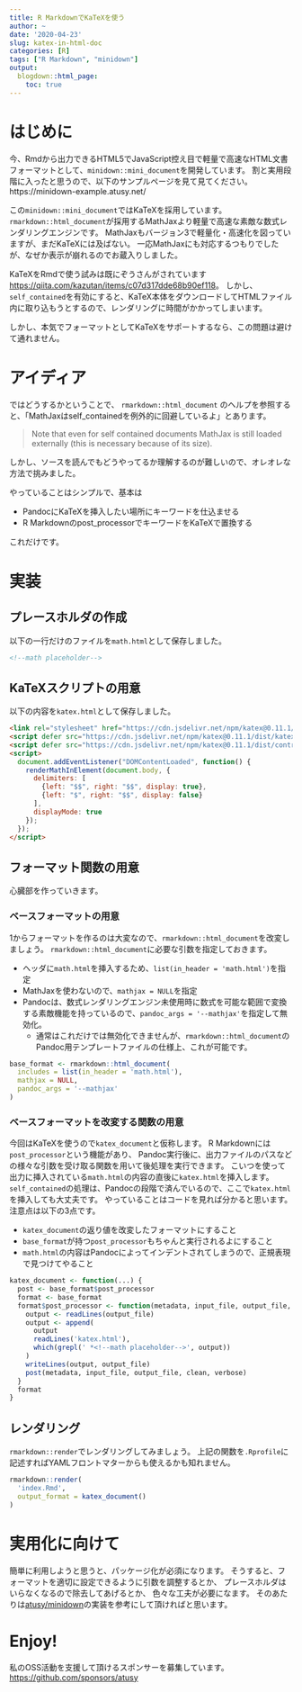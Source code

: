 ```yaml
---
title: R MarkdownでKaTeXを使う
author: ~
date: '2020-04-23'
slug: katex-in-html-doc
categories: [R]
tags: ["R Markdown", "minidown"]
output:
  blogdown::html_page:
    toc: true
---
```


# はじめに

今、Rmdから出力できるHTML5でJavaScript控え目で軽量で高速なHTML文書フォーマットとして、`minidown::mini_document`を開発しています。
割と実用段階に入ったと思うので、以下のサンプルページを見て見てください。
https://minidown-example.atusy.net/

この`minidown::mini_document`ではKaTeXを採用しています。
`rmarkdown::html_document`が採用するMathJaxより軽量で高速な素敵な数式レンダリングエンジンです。
MathJaxもバージョン3で軽量化・高速化を図っていますが、まだKaTeXには及ばない。
一応MathJaxにも対応するつもりでしたが、なぜか表示が崩れるのでお蔵入りしました。

KaTeXをRmdで使う試みは既にぞうさんがされています <https://qiita.com/kazutan/items/c07d317dde68b90ef118>。
しかし、`self_contained`を有効にすると、KaTeX本体をダウンロードしてHTMLファイル内に取り込もうとするので、レンダリングに時間がかかってしまいます。

しかし、本気でフォーマットとしてKaTeXをサポートするなら、この問題は避けて通れません。

# アイディア

ではどうするかということで、
`rmarkdown::html_document`
のヘルプを参照すると、「MathJaxはself_containedを例外的に回避しているよ」とあります。

> Note that even for self contained documents MathJax is still loaded externally (this is necessary because of its size).

しかし、ソースを読んでもどうやってるか理解するのが難しいので、オレオレな方法で挑みました。

やっていることはシンプルで、基本は

* PandocにKaTeXを挿入したい場所にキーワードを仕込ませる
* R Markdownのpost_processorでキーワードをKaTeXで置換する

これだけです。

# 実装

## プレースホルダの作成

以下の一行だけのファイルを`math.html`として保存しました。

```html
<!--math placeholder-->
```

## KaTeXスクリプトの用意

以下の内容を`katex.html`として保存しました。

```html
<link rel="stylesheet" href="https://cdn.jsdelivr.net/npm/katex@0.11.1/dist/katex.min.css" integrity="sha384-zB1R0rpPzHqg7Kpt0Aljp8JPLqbXI3bhnPWROx27a9N0Ll6ZP/+DiW/UqRcLbRjq" crossorigin="anonymous">
<script defer src="https://cdn.jsdelivr.net/npm/katex@0.11.1/dist/katex.min.js" integrity="sha384-y23I5Q6l+B6vatafAwxRu/0oK/79VlbSz7Q9aiSZUvyWYIYsd+qj+o24G5ZU2zJz" crossorigin="anonymous"></script>
<script defer src="https://cdn.jsdelivr.net/npm/katex@0.11.1/dist/contrib/auto-render.min.js" integrity="sha384-kWPLUVMOks5AQFrykwIup5lo0m3iMkkHrD0uJ4H5cjeGihAutqP0yW0J6dpFiVkI" crossorigin="anonymous" onload="renderMathInElement(document.body);"></script>
<script>
  document.addEventListener("DOMContentLoaded", function() {
    renderMathInElement(document.body, {
      delimiters: [
        {left: "$$", right: "$$", display: true},
        {left: "$", right: "$$", display: false}
      ],
      displayMode: true
    });
  });
</script>
```

## フォーマット関数の用意

心臓部を作っていきます。

### ベースフォーマットの用意

1からフォーマットを作るのは大変なので、`rmarkdown::html_document`を改変しましょう。
`rmarkdown::html_document`に必要な引数を指定しておきます。

* ヘッダに`math.html`を挿入するため、`list(in_header = 'math.html')`を指定
* MathJaxを使わないので、`mathjax = NULL`を指定
* Pandocは、数式レンダリングエンジン未使用時に数式を可能な範囲で変換する素敵機能を持っているので、`pandoc_args = '--mathjax'`を指定して無効化。
    * 通常はこれだけでは無効化できませんが、`rmarkdown::html_document`のPandoc用テンプレートファイルの仕様上、これが可能です。

```r
base_format <- rmarkdown::html_document(
  includes = list(in_header = 'math.html'),
  mathjax = NULL,
  pandoc_args = '--mathjax'
)
```

### ベースフォーマットを改変する関数の用意

今回はKaTeXを使うので`katex_document`と仮称します。
R Markdownには`post_processor`という機能があり、
Pandoc実行後に、出力ファイルのパスなどの様々な引数を受け取る関数を用いて後処理を実行できます。
こいつを使って出力に挿入されている`math.html`の内容の直後に`katex.html`を挿入します。
`self_contained`の処理は、Pandocの段階で済んでいるので、ここで`katex.html`を挿入しても大丈夫です。
やっていることはコードを見れば分かると思います。
注意点は以下の3点です。

* `katex_document`の返り値を改変したフォーマットにすること
* `base_format`が持つ`post_processor`もちゃんと実行されるよにすること
* `math.html`の内容はPandocによってインデントされてしまうので、正規表現で見つけてやること

```r
katex_document <- function(...) {
  post <- base_format$post_processor
  format <- base_format
  format$post_processor <- function(metadata, input_file, output_file, clean, verbose) {
    output <- readLines(output_file)
    output <- append(
      output
      readLines('katex.html'),
      which(grepl(' *<!--math placeholder-->', output))
    )
    writeLines(output, output_file)
    post(metadata, input_file, output_file, clean, verbose)
  }
  format
}
```

## レンダリング

`rmarkdown::render`でレンダリングしてみましょう。
上記の関数を`.Rprofile`に記述すればYAMLフロントマターからも使えるかも知れません。

```r
rmarkdown::render(
  'index.Rmd',
  output_format = katex_document()
)
```

# 実用化に向けて

簡単に利用しようと思うと、パッケージ化が必須になります。
そうすると、フォーマットを適切に設定できるように引数を調整するとか、
プレースホルダはいらなくなるので除去してあげるとか、
色々な工夫が必要になます。
そのあたりは[atusy/minidown](https://github.com/atusy/minidown/)の実装を参考にして頂ければと思います。

# Enjoy!

私のOSS活動を支援して頂けるスポンサーを募集しています。 \
<https://github.com/sponsors/atusy>